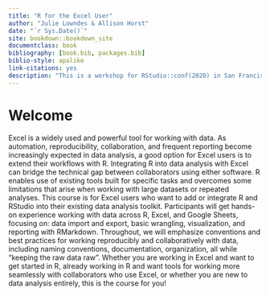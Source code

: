```yaml
--- 
title: "R for the Excel User"
author: "Julie Lowndes & Allison Horst"
date: "`r Sys.Date()`"
site: bookdown::bookdown_site
documentclass: book
bibliography: [book.bib, packages.bib]
biblio-style: apalike
link-citations: yes
description: "This is a workshop for RStudio::conf(2020) in San Francisco, California"
---
```


# Welcome {#welcome}

Excel is a widely used and powerful tool for working with data. As automation, reproducibility, collaboration, and frequent reporting become increasingly expected in data analysis, a good option for Excel users is to extend their workflows with R. Integrating R into data analysis with Excel can bridge the technical gap between collaborators using either software. R enables use of existing tools built for specific tasks and overcomes some limitations that arise when working with large datasets or repeated analyses. This course is for Excel users who want to add or integrate R and RStudio into their existing data analysis toolkit. Participants will get hands-on experience working with data across R, Excel, and Google Sheets, focusing on: data import and export, basic wrangling, visualization, and reporting with RMarkdown. Throughout, we will emphasize conventions and best practices for working reproducibly and collaboratively with data, including naming conventions, documentation, organization, all while “keeping the raw data raw”. Whether you are working in Excel and want to get started in R, already working in R and want tools for working more seamlessly with collaborators who use Excel, or whether you are new to data analysis entirely, this is the course for you! 


<!---

Add bios, etc

Suggested breakdown for a 2-day workshop: 

|time       |      Day 1|      Day 2|
|:----------|----------:|----------:|
|9-10:30    |  [Motivation](#overview), [R & RStudio, Rmarkdown](#rstudio) |  [Data Wrangling: `tidyr`](#tidyr) |
|break      |  | |
|11-12:30   | [GitHub](#github) | [Programming](#programming) |
|lunch      |  ||
|13:30-15:00 |  [Visualization: `ggplot2`](#ggplot2) | [Collaborating with GitHub](#collaborating) |
|break      |  |  |
|15:30-17:00 |  [Data Wrangling: `dplyr`](#dplyr) | Practice, [Be a champion for open data science](#champion) |

--->